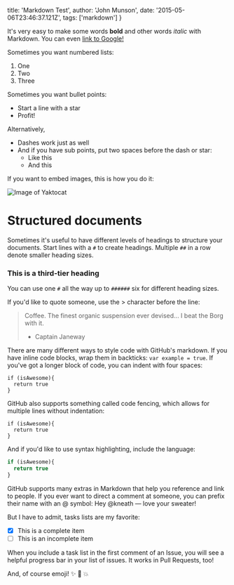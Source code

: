   title: 'Markdown Test',
  author: 'John Munson',
  date: '2015-05-06T23:46:37.121Z',
  tags: ['markdown']
}

It's very easy to make some words **bold** and other words *italic* with Markdown. You can even [link to Google!](http://google.com)

Sometimes you want numbered lists:

1. One
2. Two
3. Three

Sometimes you want bullet points:

* Start a line with a star
* Profit!

Alternatively,

- Dashes work just as well
- And if you have sub points, put two spaces before the dash or star:
  - Like this
  - And this

If you want to embed images, this is how you do it:

![Image of Yaktocat](https://octodex.github.com/images/yaktocat.png)

# Structured documents

Sometimes it's useful to have different levels of headings to structure your documents. Start lines with a `#` to create headings. Multiple `##` in a row denote smaller heading sizes.

### This is a third-tier heading

You can use one `#` all the way up to `######` six for different heading sizes.

If you'd like to quote someone, use the > character before the line:

> Coffee. The finest organic suspension ever devised... I beat the Borg with it.
> - Captain Janeway

There are many different ways to style code with GitHub's markdown. If you have inline code blocks, wrap them in backticks: `var example = true`.  If you've got a longer block of code, you can indent with four spaces:

    if (isAwesome){
      return true
    }

GitHub also supports something called code fencing, which allows for multiple lines without indentation:

```
if (isAwesome){
  return true
}
```

And if you'd like to use syntax highlighting, include the language:

```javascript
if (isAwesome){
  return true
}
```

GitHub supports many extras in Markdown that help you reference and link to people. If you ever want to direct a comment at someone, you can prefix their name with an @ symbol: Hey @kneath — love your sweater!

But I have to admit, tasks lists are my favorite:

- [x] This is a complete item
- [ ] This is an incomplete item

When you include a task list in the first comment of an Issue, you will see a helpful progress bar in your list of issues. It works in Pull Requests, too!

And, of course emoji! :sparkles: :camel: :boom:
